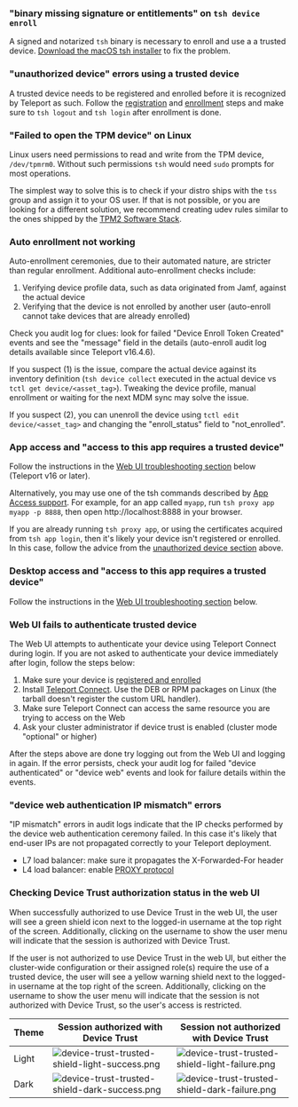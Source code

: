 ### "binary missing signature or entitlements" on `tsh device enroll`

A signed and notarized `tsh` binary is necessary to enroll and use a a trusted
device. [Download the macOS tsh installer](../../installation.mdx#macos) to fix
the problem.

### "unauthorized device" errors using a trusted device

A trusted device needs to be registered and enrolled before it is recognized by
Teleport as such. Follow the [registration](../../admin-guides/access-controls/device-trust/device-management.mdx) and
[enrollment](../../admin-guides/access-controls/device-trust/device-management.mdx) steps
and make sure to `tsh logout` and `tsh login` after enrollment is done.

### "Failed to open the TPM device" on Linux

Linux users need permissions to read and write from the TPM device, `/dev/tpmrm0`.
Without such permissions `tsh` would need `sudo` prompts for most operations.

The simplest way to solve this is to check if your distro ships with the `tss`
group and assign it to your OS user. If that is not possible, or you are looking
for a different solution, we recommend creating udev rules similar to the ones
shipped by the [TPM2 Software Stack](
https://github.com/tpm2-software/tpm2-tss/blob/ede63dd1ac1f0a46029d457304edcac2162bfab8/dist/tpm-udev.rules#L4).

### Auto enrollment not working

Auto-enrollment ceremonies, due to their automated nature, are stricter than
regular enrollment. Additional auto-enrollment checks include:

1. Verifying device profile data, such as data originated from Jamf, against the
   actual device
2. Verifying that the device is not enrolled by another user (auto-enroll cannot
   take devices that are already enrolled)

Check you audit log for clues: look for failed "Device Enroll Token Created"
events and see the "message" field in the details (auto-enroll audit log details
available since Teleport v16.4.6).

If you suspect (1) is the issue, compare the actual device against its inventory
definition (`tsh device collect` executed in the actual device vs `tctl get
device/<asset_tag>`). Tweaking the device profile, manual enrollment or waiting
for the next MDM sync may solve the issue.

If you suspect (2), you can unenroll the device using `tctl edit
device/<asset_tag>` and changing the "enroll_status" field to "not_enrolled".

### App access and "access to this app requires a trusted device"

Follow the instructions in the [Web UI troubleshooting section](
#web-ui-fails-to-authenticate-trusted-device) below (Teleport v16 or later).

Alternatively, you may use one of the tsh commands described by
[App Access support](../../admin-guides/access-controls/device-trust/enforcing-device-trust.mdx).
For example, for an app called `myapp`, run `tsh proxy app myapp -p 8888`, then
open http://localhost:8888 in your browser.

If you are already running `tsh proxy app`, or using the certificates acquired
from `tsh app login`, then it's likely your device isn't registered or enrolled.
In this case, follow the advice from the [unauthorized device section](
#unauthorized-device-errors-using-a-trusted-device) above.

### Desktop access and "access to this app requires a trusted device"

Follow the instructions in the [Web UI troubleshooting section](
#web-ui-fails-to-authenticate-trusted-device) below.

### Web UI fails to authenticate trusted device

The Web UI attempts to authenticate your device using Teleport Connect during
login. If you are not asked to authenticate your device immediately after login,
follow the steps below:

1. Make sure your device is [registered and enrolled](
   ../../admin-guides/access-controls/device-trust/device-management.mdx#register-a-trusted-device)
2. Install [Teleport Connect](
   ../../connect-your-client/teleport-connect.mdx#installation--upgrade).
   Use the DEB or RPM packages on Linux (the tarball doesn't register the custom
   URL handler).
3. Make sure Teleport Connect can access the same resource you are trying to
   access on the Web
4. Ask your cluster administrator if device trust is enabled (cluster mode
   "optional" or higher)

After the steps above are done try logging out from the Web UI and logging in
again. If the error persists, check your audit log for failed "device
authenticated" or "device web" events and look for failure details within the
events.

### "device web authentication IP mismatch" errors

"IP mismatch" errors in audit logs indicate that the IP checks performed by the
device web authentication ceremony failed. In this case it's likely that
end-user IPs are not propagated correctly to your Teleport deployment.

* L7 load balancer: make sure it propagates the X-Forwarded-For header
* L4 load balancer: enable [PROXY protocol](
  ../../admin-guides/management/security/proxy-protocol.mdx)

### Checking Device Trust authorization status in the web UI

When successfully authorized to use Device Trust in the web UI, the user will see a green
shield icon next to the logged-in username at the top right of the screen. Additionally, clicking
on the username to show the user menu will indicate that the session is authorized with Device Trust.

If the user is not authorized to use Device Trust in the web UI, but either the cluster-wide
configuration or their assigned role(s) require the use of a trusted device, the user will see a
yellow warning shield next to the logged-in username at the top right of the screen. Additionally,
clicking on the username to show the user menu will indicate that the session is not authorized
with Device Trust, so the user's access is restricted.

| Theme | Session authorized with Device Trust | Session not authorized with Device Trust |
| - | - | - |
| Light | ![device-trust-trusted-shield-light-success.png](../../../img/device-trust/device-trust-shield-light-success.png) | ![device-trust-trusted-shield-light-failure.png](../../../img/device-trust/device-trust-shield-light-failure.png) |
| Dark | ![device-trust-trusted-shield-dark-success.png](../../../img/device-trust/device-trust-shield-dark-success.png) | ![device-trust-trusted-shield-dark-failure.png](../../../img/device-trust/device-trust-shield-dark-failure.png) |
